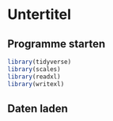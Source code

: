 # Untertitel

## Programme starten

```r
library(tidyverse)
library(scales)
library(readxl)
library(writexl)

```

## Daten laden

```r

```


